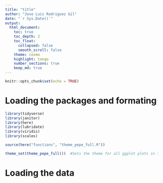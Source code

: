 ```yaml
---
title: "title"
author: "Jose Luis Rodriguez Gil"
date: "`r Sys.Date()`"
output: 
  html_document:
    toc: true
    toc_depth: 2
    toc_float:
      collapsed: false
      smooth_scroll: false
    theme: cosmo
    highlight: tango
    number_sections: true
    keep_md: true
---
```


```r
knitr::opts_chunk$set(echo = TRUE)
```

# Loading the packages and formating

```r

library(tidyverse)
library(janitor)
library(here)
library(lubridate) 
library(viridis)
library(scales)


```


```r

source(here("functions", "theme_pepe_full.R"))

theme_set(theme_pepe_full())  #Sets the theme for all ggplot plots in this .Rmd file (no need to call it in the plot itself)

```

# Loading the data

